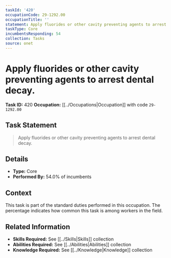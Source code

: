 ```yaml
---
taskId: '420'
occupationCode: 29-1292.00
occupationTitle: ''
statement: Apply fluorides or other cavity preventing agents to arrest dental decay.
taskType: Core
incumbentsResponding: 54
collection: Tasks
source: onet
---
```

# Apply fluorides or other cavity preventing agents to arrest dental decay.

**Task ID:** 420
**Occupation:** [[../Occupations|Occupation]] with code `29-1292.00`

## Task Statement

> Apply fluorides or other cavity preventing agents to arrest dental decay.

## Details

- **Type:** Core
- **Performed By:** 54.0% of incumbents

## Context

This task is part of the standard duties performed in this occupation. The percentage indicates how common this task is among workers in the field.

## Related Information

- **Skills Required:** See [[../Skills|Skills]] collection
- **Abilities Required:** See [[../Abilities|Abilities]] collection
- **Knowledge Required:** See [[../Knowledge|Knowledge]] collection
